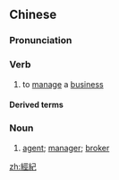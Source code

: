 {{also|经纪}}
==Chinese==
{{zh-forms|s=经纪}}

===Pronunciation===
{{zh-pron
|m=jīngjì
|c=ging1 gei2
|mn=keng-kí
|ma=y
|cat=v,n
}}

===Verb===
{{zh-verb}}

# to [[manage]] a [[business]]

====Derived terms====
{{zh-der|經紀人}}

===Noun===
{{zh-noun}}

# [[agent]]; [[manager]]; [[broker]]

[[zh:經紀]]